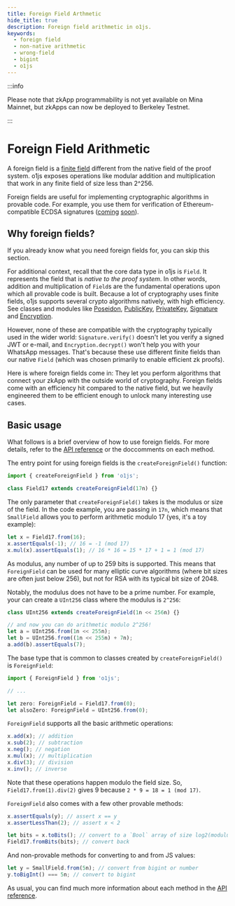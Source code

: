 ```yaml
---
title: Foreign Field Arthmetic
hide_title: true
description: Foreign field arithmetic in o1js.
keywords:
  - foreign field
  - non-native arithmetic
  - wrong-field
  - bigint
  - o1js
---
```


:::info

Please note that zkApp programmability is not yet available on Mina Mainnet, but zkApps can now be deployed to Berkeley Testnet.

:::

# Foreign Field Arithmetic

A foreign field is a [finite field](https://en.wikipedia.org/wiki/Modular_arithmetic) different from the native field of the proof system. o1js exposes operations like modular addition and multiplication that work in any finite field of size less than 2^256.

Foreign fields are useful for implementing cryptographic algorithms in provable code. For example, you use them for verification of Ethereum-compatible ECDSA signatures ([coming](https://github.com/o1-labs/o1js/pull/1240) [soon](https://github.com/o1-labs/o1js/pull/1291)).

## Why foreign fields?

If you already know what you need foreign fields for, you can skip this section.

For additional context, recall that the core data type in o1js is `Field`. It represents the field that is _native to the proof system_. In other words, addition and multiplication of `Field`s are the fundamental operations upon which all provable code is built. Because a lot of cryptography uses finite fields, o1js supports several crypto algorithms natively, with high efficiency. See classes and modules like [Poseidon](../o1js-reference/modules#poseidon), [PublicKey](../o1js-reference/classes/Types.PublicKey), [PrivateKey](../o1js-reference/classes/PrivateKey), [Signature](../o1js-reference/classes/Signature) and [Encryption](../o1js-reference/modules/Encryption).

However, none of these are compatible with the cryptography typically used in the wider world: `Signature.verify()` doesn't let you verify a signed JWT or e-mail, and `Encryption.decrypt()` won't help you with your WhatsApp messages. That's because these use different finite fields than our native `Field` (which was chosen primarily to enable efficient zk proofs).

Here is where foreign fields come in: They let you perform algorithms that connect your zkApp with the outside world of cryptography. Foreign fields come with an efficiency hit compared to the native field, but we heavily engineered them to be efficient enough to unlock many interesting use cases.

## Basic usage

What follows is a brief overview of how to use foreign fields. For more details, refer to the [API reference](../o1js-reference/classes/ForeignField) or the doccomments on each method.

The entry point for using foreign fields is the `createForeignField()` function:

```ts
import { createForeignField } from 'o1js';

class Field17 extends createForeignField(17n) {}
```

The only parameter that `createForeignField()` takes is the modulus or size of the field. In the code example, you are passing in `17n`, which means that `SmallField` allows you to perform arithmetic modulo 17 (yes, it's a toy example):

```ts
let x = Field17.from(16);
x.assertEquals(-1); // 16 = -1 (mod 17)
x.mul(x).assertEquals(1); // 16 * 16 = 15 * 17 + 1 = 1 (mod 17)
```

As modulus, any number of up to 259 bits is supported. This means that `ForeignField` can be used for many elliptic curve algorithms (where bit sizes are often just below 256), but not for RSA with its typical bit size of 2048.

Notably, the modulus does not have to be a prime number. For example, your can create a `UInt256` class where the modulus is `2^256`:

```ts
class UInt256 extends createForeignField(1n << 256n) {}

// and now you can do arithmetic modulo 2^256!
let a = UInt256.from(1n << 255n);
let b = UInt256.from((1n << 255n) + 7n);
a.add(b).assertEquals(7);
```

The base type that is common to classes created by `createForeignField()` is `ForeignField`:

```ts
import { ForeignField } from 'o1js';

// ...

let zero: ForeignField = Field17.from(0);
let alsoZero: ForeignField = UInt256.from(0);
```

`ForeignField` supports all the basic arithmetic operations:

```ts
x.add(x); // addition
x.sub(2); // subtraction
x.neg(); // negation
x.mul(x); // multiplication
x.div(3); // division
x.inv(); // inverse
```

Note that these operations happen modulo the field size. So, `Field17.from(1).div(2)` gives 9 because `2 * 9 = 18 = 1 (mod 17)`.

`ForeignField` also comes with a few other provable methods:

```ts
x.assertEquals(y); // assert x == y
x.assertLessThan(2); // assert x < 2

let bits = x.toBits(); // convert to a `Bool` array of size log2(modulus);
Field17.fromBits(bits); // convert back
```

And non-provable methods for converting to and from JS values:

```ts
let y = SmallField.from(5n); // convert from bigint or number
y.toBigInt() === 5n; // convert to bigint
```

As usual, you can find much more information about each method in the [API reference](../o1js-reference/classes/ForeignField).
